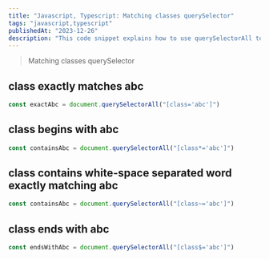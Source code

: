 ```yaml
---
title: "Javascript, Typescript: Matching classes querySelector"
tags: "javascript,typescript"
publishedAt: "2023-12-26"
description: "This code snippet explains how to use querySelectorAll to match HTML classes using different selectors."
---
```


> Matching classes querySelector

## class exactly matches abc

```ts
const exactAbc = document.querySelectorAll("[class='abc']")
```

## class begins with abc

```ts
const containsAbc = document.querySelectorAll("[class*='abc']")
```

## class contains white-space separated word exactly matching abc

```ts
const containsAbc = document.querySelectorAll("[class~='abc']")
```

## class ends with abc

```ts
const endsWithAbc = document.querySelectorAll("[class$='abc']")
```
